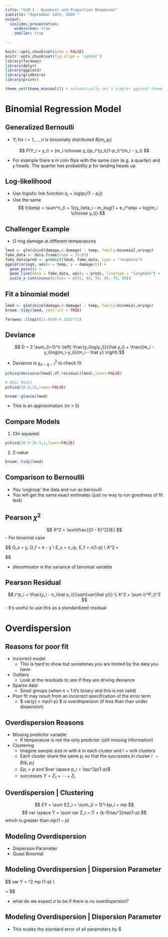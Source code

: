 ```yaml
---
title: "GLM I - Binomial and Proportion Responses"
subtitle: "September 24th, 2020 "
output:
  ioslides_presentation:
    widescreen: true
    smaller: true
    
---
```


```r
knitr::opts_chunk$set(echo = FALSE)
knitr::opts_chunk$set(fig.align = 'center')
library(faraway)
library(dplyr)
library(ggplot2)
library(gridExtra)
library(printr)

theme_set(theme_minimal()) # automatically set a simpler ggplot2 theme for all graphics

```


# Binomial Regression Model

## Generalized Bernoulli

- $Y_i$ for $i = 1,..., n$ is binomially distributed $B(m_i, p_i)$

$$
P(Y_i = y_i) = {m_i \choose y_i}p_i^{y_i}(1-p_i)^{m_i - y_i}
$$

- For example there a $m$ coin flips with the same coin (e.g. a quarter) and $y$ heads. The quarter has probability $p$ for landing heads up.

## Log-likelihood

- Use logistic link function $\eta_i = log(p_i/(1-p_i))$
- Use the same 
$$
l(\beta) = \sum^n_{i = 1}{y_i\eta_i - m_ilog(1 + e_i^\eta) + log{m_i \choose y_i}}
$$

## Challenger Example

- O ring damage at different temperatures

```r
lmod <- glm(cbind(damage,6-damage) ~ temp, family=binomial,orings)
fake_data <- data.frame(temp = 25:85)
fake_data$pred <- predict(lmod, fake_data, type = "response")
ggplot(orings, aes(x = temp, y = damage/6)) +
  geom_point() + 
  geom_line(data = fake_data, aes(y = pred), linetype = "longdash") +
  scale_x_continuous(breaks = c(31, 40, 50, 60, 70, 80))

```

## Fit a binomial model

```r
lmod <- glm(cbind(damage,6-damage) ~ temp, family=binomial,orings)
broom::tidy(lmod, conf.int = TRUE)

faraway::ilogit(11.6630-0.2162*31)
```

## Deviance

$$
D = 2 \sum_{i=1}^n \left( \frac{y_ilog(y_i)}{\hat y_i} + \frac{(m_i - y_i)log(m_i-y_i)}{m_i - \hat y} \right)
$$

- Deviance is $\chi^2_{n-q-1}$ to check fit

```r

pchisq(deviance(lmod),df.residual(lmod),lower=FALSE)

# NULL Model
pchisq(38.9,22,lower=FALSE)

broom::glance(lmod)
```

- This is an approximation (m > 5)

## Compare Models

1. Chi-squared:

```r
pchisq(38.9-16.9,1,lower=FALSE)
```

2. Z-value

```r
broom::tidy(lmod)
```

## Comparison to Bernoullli

-  You 'ungroup' the data and run as bernoulli
- You will get the same exact estimates (just no way to run goodness of fit test)

## Pearson $\chi^2$

$$
X^2 = \sum\frac{(O - E)^2}{E}
$$
- For binomial case


$$
O_s = y, \space  O_f = n - y \\
E_s = n_i\hat p, \space  E_f = n(1-\hat p) \\
X^2 = \sum\frac{(y - n\hat p)^2}{n\hat p (1-\hat p )}

$$

- denominator is the variance of binomial variable

## Pearson Residual

$$
r^p_i = \frac{y_i - n_i\hat p_i}{\sqrt{var(\hat y)}} \\
X^2 = \sum (r^P_i)^2
$$
- It's useful to use this as a standardized residual

# Overdispersion


## Reasons for poor fit {.larger}

- Incorrect model
    - This is hard to show but sometimes you are limited by the data you have
- Outliers
    - Look at the residuals to see if they are driving deviance
- Sparse data
    - Small groups (when n = 1 it's binary and this is not valid)
- Poor fit may result from an incorrect specification of the error term
    - $ var(y) > mp(1-p) $ is overdispersion (if less than than under dispersion)
    

## Overdispersion Reasons

- Missing predictor variable
    - If temperature is not the only predictor (still missing information)

- Clustering
    - Imagine sample size $m$ with $k$ in each cluster and $l = m/k$ clusters
    - Each cluster share the same $p_i$ so that the successes in cluster $i$ $\sim B(k, p_i)$
    - $E p_i = p$ and $var \space p_i = \tau^2p(1-p)$
    - successes $Y = Z_1 + \cdots + Z_l$

## Overdispersion | Clustering

$$
EY = \sum EZ_i = \sum_{i = 1}^l kp_i = mp 
$$
$$
var \space Y = \sum var Z_i = (1 + (k-1)\tau^2)mp(1-p)
$$
which is greater than $mp(1-p)$

## Modeling Overdispersion

- Dispersion Parameter
- Quasi Binomial


## Modeling Overdispersion | Dispersion Parameter

$$
var \space Y = \sigma^2 mp (1-p) \\

\hat\sigma = \frac{X^2}{n - p}
$$

- what do we expect $\sigma$ to be if there is no overdispersion?

## Modeling Overdispersion | Dispersion Parameter

- This scales the standard error of all parameters by $\sigma



